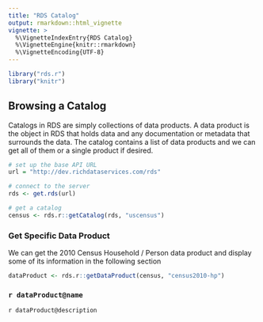 ```yaml
---
title: "RDS Catalog"
output: rmarkdown::html_vignette
vignette: >
  %\VignetteIndexEntry{RDS Catalog}
  %\VignetteEngine{knitr::rmarkdown}
  %\VignetteEncoding{UTF-8}
---
```


<style>
   table {
    width: 100%;
  }
</style>

```r
library("rds.r")
library("knitr")
```

## Browsing a Catalog

Catalogs in RDS are simply collections of data products. A data product is the object in RDS that holds data and any documentation or metadata that surrounds the data. The catalog contains a list of data products and we can get all of them or a single product if desired.

```r
# set up the base API URL
url = "http://dev.richdataservices.com/rds"

# connect to the server
rds <- get.rds(url)

# get a catalog
census <- rds.r::getCatalog(rds, "uscensus")
```


### Get Specific Data Product
We can get the 2010 Census Household / Person data product and display some of its information in the following section

```r
dataProduct <- rds.r::getDataProduct(census, "census2010-hp")
```

### `r dataProduct@name`



`r dataProduct@description`